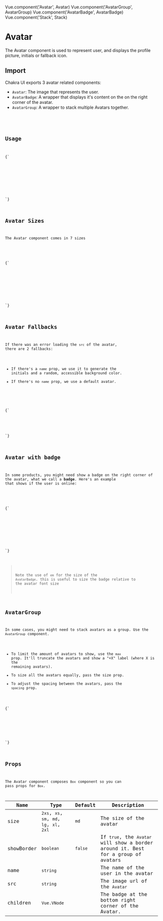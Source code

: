 Vue.component('Avatar', Avatar)
Vue.component('AvatarGroup', AvatarGroup)
Vue.component('AvatarBadge', AvatarBadge)
Vue.component('Stack', Stack)


# Avatar

The Avatar component is used to represent user, and displays the profile
picture, initials or fallback icon.

## Import

Chakra UI exports 3 avatar related components:

- `Avatar`: The image that represents the user.
- `AvatarBadge`: A wrapper that displays it's content on the on the right corner of the avatar.
- `AvatarGroup`: A wrapper to stack multiple Avatars together.

<br />
<Code lang="javascript" code={`
`}
/>


## Usage

<LiveEditor>
{`
<Stack isInline>
    <Avatar name="Dan Abrahmov" src="https://bit.ly/dan-abramov" />
    <Avatar name="Kola Tioluwani" src="https://bit.ly/tioluwani-kolawole" />
    <Avatar name="Kent Dodds" src="https://bit.ly/kent-c-dodds" />
    <Avatar name="Ryan Florence" src="https://bit.ly/ryan-florence" />
    <Avatar name="Prosper Otemuyiwa" src="https://bit.ly/prosper-baba" />
    <Avatar name="Christian Nwamba" src="https://bit.ly/code-beast" />
    <Avatar name="Segun Adebayo" src="https://bit.ly/sage-adebayo" />
</Stack>
`}
</LiveEditor>

## Avatar Sizes

The Avatar component comes in 7 sizes

<br />
<LiveEditor>
{`
<Stack isInline>
    <Avatar size="2xs" name="Dan Abrahmov" src="https://bit.ly/dan-abramov" />
    <Avatar
        size="xs"
        name="Kola Tioluwani"
        src="https://bit.ly/tioluwani-kolawole"
    />
    <Avatar size="sm" name="Kent Dodds" src="https://bit.ly/kent-c-dodds" />
    <Avatar size="md" name="Ryan Florence" src="https://bit.ly/ryan-florence" />
    <Avatar
        size="lg"
        name="Prosper Otemuyiwa"
        src="https://bit.ly/prosper-baba"
    />
    <Avatar size="xl" name="Christian Nwamba" src="https://bit.ly/code-beast" />
    <Avatar size="2xl" name="Segun Adebayo" src="https://bit.ly/sage-adebayo" />
</Stack>
`}
</LiveEditor>


## Avatar Fallbacks

If there was an error loading the `src` of the avatar, there are 2 fallbacks:

- If there's a `name` prop, we use it to generate the initials and a random, accessible background color.
- If there's no `name` prop, we use a default avatar.

<br />
<LiveEditor>
{`
<Stack isInline>
    <Avatar name="Oshigaki Kisame" src="https://bit.ly/broken-link" />
    <Avatar name="Sasuke Uchiha" src="https://bit.ly/broken-link" />
    <Avatar src="https://bit.ly/broken-link" />
</Stack>
`}
</LiveEditor>


## Avatar with badge

In some products, you might need show a badge on the right corner of the avatar,
what we call a **badge**. Here's an example that shows if the user is online:

<br />
<LiveEditor>
{`
<Stack isInline spacing={4}>
    <Avatar>
        <AvatarBadge size="1.25em" bg="green.500" />
    </Avatar>
    <!-- You can also change the borderColor and bg of the badge -->
    <Avatar>
        <AvatarBadge borderColor="papayawhip" bg="tomato" size="1.25em" />
    </Avatar>
</Stack>
`}
</LiveEditor>


> Note the use of `em` for the size of the `AvatarBadge`. this is useful to size
> the badge relative to the avatar font size

## AvatarGroup

In some cases, you might need to stack avatars as a group. Use the `AvatarGroup`
component.

- To limit the amount of avatars to show, use the `max` prop. It'll truncate the avatars and show a "+X" label (where X is the remaining avatars).
- To size all the avatars equally, pass the size prop.
- To adjust the spacing between the avatars, pass the `spacing` prop.

<LiveEditor>
{`
<AvatarGroup size="md" max="2">
    <Avatar name="Ryan Florence" src="https://bit.ly/ryan-florence" />
    <Avatar name="Segun Adebayo" src="https://bit.ly/sage-adebayo" />
    <Avatar name="Kent Dodds" src="https://bit.ly/kent-c-dodds" />
    <Avatar name="Prosper Otemuyiwa" src="https://bit.ly/prosper-baba" />
    <Avatar name="Christian Nwamba" src="https://bit.ly/code-beast" />
</AvatarGroup>
`}
</LiveEditor>


## Props

The Avatar component composes `Box` component so you can pass props for `Box`.

| Name       | Type                                       | Default | Description                                                                       |
|------------|--------------------------------------------|---------|-----------------------------------------------------------------------------------|
| size       | `2xs`, `xs`, `sm`, `md`, `lg`, `xl`, `2xl` | `md`    | The size of the avatar                                                            |
| showBorder | `boolean`                                  | `false` | If `true`, the `Avatar` will show a border around it. Best for a group of avatars |
| name       | `string`                                   |         | The name of the user in the avatar                                                |
| src        | `string`                                   |         | The image url of the `Avatar`                                                     |
| children   | `Vue.VNode`                                |         | The badge at the bottom right corner of the Avatar.                               |